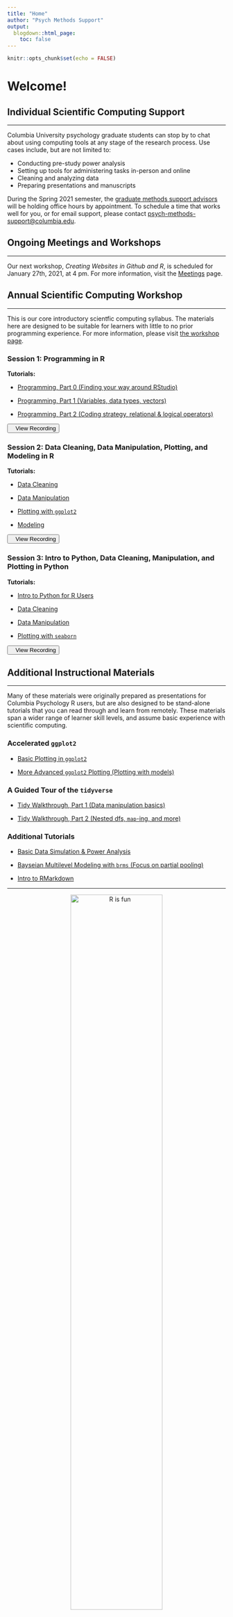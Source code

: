 ```yaml
---
title: "Home"
author: "Psych Methods Support"
output:
  blogdown::html_page:
    toc: false
---
```


```r
knitr::opts_chunk$set(echo = FALSE)
```

# Welcome!

## Individual Scientific Computing Support

---

Columbia University psychology graduate students can stop by to chat about using computing tools at any stage of the research process. Use cases include, but are not limited to:

- Conducting pre-study power analysis
- Setting up tools for administering tasks in-person and online
- Cleaning and analyzing data
- Preparing presentations and manuscripts

During the Spring 2021 semester, the [graduate methods support advisors](/who/) will be holding office hours by appointment. To schedule a time that works well for you, or for email support, please contact [psych-methods-support@columbia.edu](mailto:psych-methods-support@columbia.edu){target="_blank"}.

## Ongoing Meetings and Workshops

---

Our next workshop, *Creating Websites in Github and R*, is scheduled for January 27th, 2021, at 4 pm. For more information, visit the [Meetings](/meetings/) page.

## Annual Scientific Computing Workshop

---

This is our core introductory scientfic computing syllabus. The materials here are designed to be suitable for learners with little to no prior programming experience. For more information, please visit <a href="/workshop/">the workshop page</a>.

### Session 1: Programming in R

**Tutorials:**

- <p><a href="/tutorials/r-core/1-programming/lessonpart0/" target="_blank">Programming, Part 0 (Finding your way around RStudio)</a></p>
- <p><a href="/tutorials/r-core/1-programming/lessonpart1/" target="_blank">Programming, Part 1 (Variables, data types, vectors)</a></p>
- <p><a href="/tutorials/r-core/1-programming/lessonpart2/" target="_blank">Programming, Part 2 (Coding strategy, relational & logical operators)</a></p>

<a href="/workshop-recording/session1/" target="_blank"><button><i class="fas fa-video"></i>&nbsp;&nbsp;&nbsp;View Recording</button></a>

### Session 2: Data Cleaning, Data Manipulation, Plotting, and Modeling in R

**Tutorials:**

- <p><a href="/tutorials/r-core/2-datacleaning/" target="_blank">Data Cleaning</a></p>
- <p><a href="/tutorials/r-core/3-datamanipulation/" target="_blank">Data Manipulation</a></p>
- <p><a href="/tutorials/r-core/4-plotting/" target="_blank">Plotting with <code>ggplot2</code></a></p>
- <p><a href="/tutorials/r-core/5-modeling/" target="_blank">Modeling</a></p>

<a href="/workshop-recording/session2/" target="_blank"><button><i class="fas fa-video"></i>&nbsp;&nbsp;&nbsp;View Recording</button></a>

### Session 3: Intro to Python, Data Cleaning, Manipulation, and Plotting in Python

**Tutorials:**

- <p><a href="/tutorials/python/1-r2python-translation/2-intro-programming/" target="_blank">Intro to Python for R Users</a></p>
- <p><a href="/tutorials/python/2-datacleaning/" target="_blank">Data Cleaning</a></p>
- <p><a href="/tutorials/python/3-datamanipulation/" target="_blank">Data Manipulation</a></p>
- <p><a href="/tutorials/python/4-plotting/" target="_blank">Plotting with <code>seaborn</code></a></p>

<a href="/workshop-recording/session3/" target="_blank"><button><i class="fas fa-video"></i>&nbsp;&nbsp;&nbsp;View Recording</button></a>

## Additional Instructional Materials

---

Many of these materials were originally prepared as presentations for Columbia Psychology R users, but are also designed to be stand-alone tutorials that you can read through and learn from remotely. These materials span a wider range of learner skill levels, and assume basic experience with scientific computing.

### Accelerated `ggplot2`

- <p><a href="/tutorials/r-extra/accelerated-ggplot2/ggplot_summer2018_part1/" target="_blank">Basic Plotting in `ggplot2`</a></p>
- <p><a href="/tutorials/r-extra/accelerated-ggplot2/ggplot_summer2018_part2/" target="_blank">More Advanced `ggplot2` Plotting (Plotting with models)</a></p>

### A Guided Tour of the `tidyverse`

- <p><a href="/tutorials/r-extra/tidyverse-guide/tidyguide-1/" target="_blank">Tidy Walkthrough, Part 1 (Data manipulation basics)</a></p>
- <p><a href="/tutorials/r-extra/tidyverse-guide/tidyguide-2/" target="_blank">Tidy Walkthrough, Part 2 (Nested dfs, `map`-ing, and more)</a></p>

### Additional Tutorials

- <p><a href="/tutorials/r-extra/data-sim-power/basic-simulation-power/" target="_blank">Basic Data Simulation & Power Analysis</a></p>
- <p><a href="/tutorials/r-extra/brms/multilevel-models-with-brms/" target="_blank">Bayseian Multilevel Modeling with `brms` (Focus on partial pooling)</a></p>
- <p><a href="/tutorials/r-extra/rmarkdown/intro-to-rmarkdown/" target="_blank">Intro to RMarkdown</a></p>

---

<p style="text-align:center;"><img src="/images/funplot.png" alt="R is fun" width = "65%" height = "65%"></p>